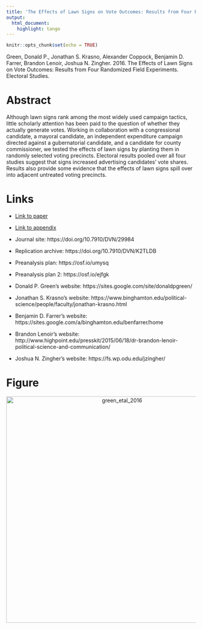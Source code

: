 ```yaml
---
title: 'The Effects of Lawn Signs on Vote Outcomes: Results from Four Randomized Field Experiments'
output:
  html_document:
    highlight: tango
---
```


```r
knitr::opts_chunk$set(echo = TRUE)
```

Green, Donald P., Jonathan S. Krasno, Alexander Coppock, Benjamin D. Farrer, Brandon Lenoir, Joshua N. Zingher. 2016. The Effects of Lawn Signs on Vote Outcomes: Results from Four Randomized Field Experiments. Electoral Studies.

# Abstract
Although lawn signs rank among the most widely used campaign tactics, little scholarly attention has been paid to the question of whether they actually generate votes. Working in collaboration with a congressional candidate, a mayoral candidate, an independent expenditure campaign directed against a gubernatorial candidate, and a candidate for county commissioner, we tested the effects of lawn signs by planting them in randomly selected voting precincts. Electoral results pooled over all four studies suggest that signs increased advertising candidates' vote shares. Results also provide some evidence that the effects of lawn signs spill over into adjacent untreated voting precincts.

# Links
 - <a href='green_etal_2016.pdf'>Link to paper</a>
 - <a href='green_etal_2016_appendix.pdf'>Link to appendix</a>
 - Journal site: https://doi.org/10.7910/DVN/29984 
 - Replication archive: https://doi.org/10.7910/DVN/K2TLDB 
 - Preanalysis plan: https://osf.io/umysq 
 - Preanalysis plan 2: https://osf.io/ejfgk 

- Donald P. Green's website: https://sites.google.com/site/donaldpgreen/
- Jonathan S. Krasno's website: https://www.binghamton.edu/political-science/people/faculty/jonathan-krasno.html
- Benjamin D. Farrer's website: https://sites.google.com/a/binghamton.edu/benfarrer/home
- Brandon Lenoir's website: http://www.highpoint.edu/presskit/2015/06/18/dr-brandon-lenoir-political-science-and-communication/
- Joshua N. Zingher's website: https://fs.wp.odu.edu/jzingher/

# Figure
<center><img src="display_figures/green_etal_2016_display.png" alt="green_etal_2016" width="600"></center>